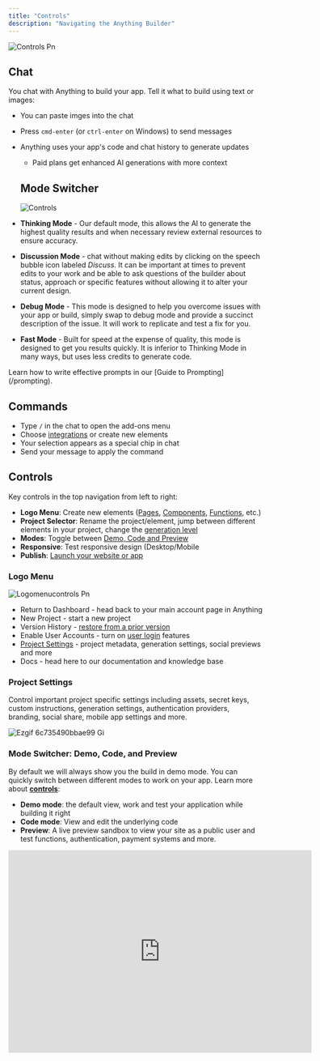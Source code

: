 ```yaml
---
title: "Controls"
description: "Navigating the Anything Builder"
---
```


![Controls Pn](/images/controls.png)

## Chat

You chat with Anything to build your app. Tell it what to build using text or images:

- You can paste imges into the chat
- Press `cmd-enter` (or `ctrl-enter` on Windows) to send messages
- Anything uses your app's code and chat history to generate updates
  - Paid plans get enhanced AI generations with more context

  ## Mode Switcher
  
  ![Controls](/images/modes.png)
  
- **Thinking Mode** - Our default mode, this allows the AI to generate the highest quality results and when necessary review external resources to ensure accuracy.
- **Discussion Mode** - chat without making edits by clicking on the speech bubble icon labeled _Discuss_. It can be important at times to prevent edits to your work and be able to ask questions of the builder about status, approach or specific features without allowing it to alter your current design.
- **Debug Mode** - This mode is designed to help you overcome issues with your app or build, simply swap to debug mode and provide a succinct description of the issue. It will work to replicate and test a fix for you. 
- **Fast Mode** - Built for speed at the expense of quality, this mode is designed to get you results quickly. It is inferior to Thinking Mode in many ways, but uses less credits to generate code.


<Info>
  Learn how to write effective prompts in our [Guide to Prompting](/prompting).
</Info>

## Commands

- Type `/` in the chat to open the add-ons menu
- Choose [integrations](/builder/integrations) or create new elements
- Your selection appears as a special chip in chat
- Send your message to apply the command

## Controls

Key controls in the top navigation from left to right:

- **Logo Menu**: Create new elements ([Pages](/builder/pages), [Components](/builder/components), [Functions](/builder/functions), etc.)
- **Project Selector**: Rename the project/element, jump between different elements in your project, change the [generation level](#generations)
- **Modes**: Toggle between [Demo, Code and Preview](/essentials)
- **Responsive**: Test responsive design (Desktop/Mobile
- **Publish**: [Launch your website or app](/publish-and-share/publish)

### Logo Menu

![Logomenucontrols Pn](/images/logomenucontrols.png)

- Return to Dashboard - head back to your main account page in Anything
- New Project - start a new project
- Version History - [restore from a prior version](https://www.create.xyz/docs/essentials#version-history)
- Enable User Accounts - turn on [user login](/builder/user-accounts) features
- [Project Settings](https://www.create.xyz/docs/essentials#project-settings) - project metadata, generation settings, social previews and more
- Docs - head here to our documentation and knowledge base

### Project Settings

Control important project specific settings including assets, secret keys, custom instructions, generation settings, authentication providers, branding, social share, mobile app settings and more.

![Ezgif 6c735490bbae99 Gi](/images/ezgif-6c735490bbae99.gif)

### Mode Switcher: **Demo, Code, and Preview**

By default we will always show you the build in demo mode. You can quickly switch between different modes to work on your app. Learn more about [**controls**](https://www.create.xyz/docs/builder/controls):

- **Demo mode**: the default view, work and test your application while building it right
- **Code mode**: View and edit the underlying code
- **Preview**: A live preview sandbox to view your site as a public user and test functions, authentication, payment systems and more.

<iframe 
  src="https://www.loom.com/embed/8d3a851174d941e9be0aa6ea3619b8ef" 
  width="600" 
  height="400"
  title="Anything Controls Video"
  frameBorder="0"
  allow="accelerometer; autoplay; clipboard-write; encrypted-media; gyroscope; picture-in-picture; fullscreen"
  allowFullScreen
  webkitallowfullscreen="true"
  mozallowfullscreen="true"
/>

### Responsive Preview

Test responsive design (Desktop/Mobile)

![2025 07 2114 13 17 Gi](/images/2025-07-2114.13.17.gif)

### Publish

[Launch your app](/publish-and-share/publish) and set domain. Remember to re-publish after changes to go live.

## Version History

Keep track of changes and revert to previous versions

- **Chat**:
  - Tap on previous versions in the chat to jump back
  - Hit 'Restore' to make it the current version
- **Version Timeline**:
  - Tap the clock icon in the top left to see all versions
  - Published versions are labeled
  - Restore any version

## Dashboard

- View your projects, delete and copy them

![Dashboard1 Pn](/images/dashboard1.png)

- View your [databases](/builder/databases) created for existing projects
- **Custom Instructions** - shape the way the builder interacts with you and your project. This is an advanced feature not generally required for daily use. See community examples of Custom Instructions [**here.**](https://www.create.xyz/custom-instructions)
- **Invite** - collaborate with friends and colleagues on a project together
- **Subscription and Credits** - monitor your [credit consumption](/account/credits) and generations to date. You can also manage your Anything Monthly Subscription in this menu
- **Accept Payments** - Stripe onboarding to allow the [Stripe Integration](/stripe) to collect payments from within your projects